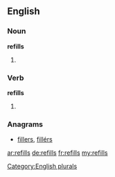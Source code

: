 ==English==

===Noun===
'''refills'''

# {{plural of|refill}}

===Verb===
'''refills'''

# {{third-person singular of|refill}}

===Anagrams===
* [[fillers#English|fillers]], [[fillérs#English|fillérs]]
[[Category:English plurals]]

[[ar:refills]]
[[de:refills]]
[[fr:refills]]
[[my:refills]]